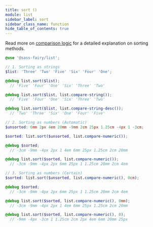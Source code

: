 ```yaml
---
title: sort ()
module: list
sidebar_label: sort
sidebar_class_name: function
hide_table_of_contents: true
---
```


<DocPage spec={Spec}>

Read more on [comparison logic](/docs/compare-logic) for a detailed explanation on sorting methods.

</DocPage>

```scss
@use '@sass-fairy/list';

// 1. Sorting as strings
$list: 'Three' 'Two' 'Five' 'Six' 'Four' 'One';

@debug list.sort($list);
  // 'Five' 'Four' 'One' 'Six' 'Three' 'Two'

@debug list.sort($list, list.compare-string());
  // 'Five' 'Four' 'One' 'Six' 'Three' 'Two'

@debug list.sort($list, list.compare-string-desc());
  // 'Two' 'Three' 'Six' 'One' 'Four' 'Five'

// 2. Sorting as numbers (Automatic)
$unsorted: 6mm 2px 4em 20mm -9mm 2cm 25px 1.25cm -4px 1 -3cm;

$sorted: list.sort($unsorted, list.compare-numeric());

@debug $sorted;
  // -3cm -9mm -4px 2px 1 4em 6mm 25px 1.25cm 2cm 20mm

@debug list.sort($sorted, list.compare-numeric());
  // -3cm -9mm -4px 2px 6mm 25px 1 1.25cm 20mm 2cm 4em

// 3. Sorting as numbers (Certain)
$sorted: list.sort($unsorted, list.compare-numeric(), 0cm);

@debug $sorted;
  // -3cm -9mm -4px 2px 6mm 25px 1 1.25cm 20mm 2cm 4em

@debug list.sort($sorted, list.compare-numeric(), 0mm);
  // -3cm -9mm -4px 2px 1 4em 6mm 25px 1.25cm 2cm 20mm

@debug list.sort($sorted, list.compare-numeric(), 0);
  // -9mm -4px -3cm 1 1.25cm 2cm 2px 4em 6mm 20mm 25px
```

